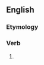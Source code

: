 ==English==

===Etymology===
{{suffix|en|climb|eth|nocat=1}}

===Verb===
{{head|en|verb form}}

# {{en-archaic third-person singular of|climb}}